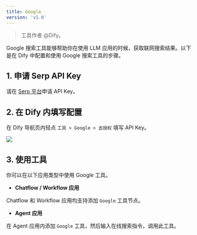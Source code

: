 ```yaml
---
title: Google
version: 'v1.0'
---
```


> 工具作者 @Dify。

Google 搜索工具能够帮助你在使用 LLM 应用的时候，获取联网搜索结果。以下是在 Dify 中配置和使用 Google 搜索工具的步骤。

## 1. 申请 Serp API Key

请在 [Serp 平台](https://serpapi.com/dashboard)申请 API Key。

## 2. 在 Dify 内填写配置

在 Dify 导航页内轻点 `工具 > Google > 去授权` 填写 API Key。

![](/user-guide/.gitbook/assets/zh-tools-google.png)

## 3. 使用工具

你可以在以下应用类型中使用 Google 工具。

* **Chatflow / Workflow 应用**

Chatflow 和 Workflow 应用均支持添加 `Google` 工具节点。

* **Agent 应用**

在 Agent 应用内添加 `Google` 工具，然后输入在线搜索指令，调用此工具。
